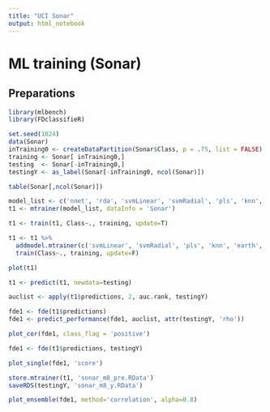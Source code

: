 ```yaml
---
title: "UCI Sonar"
output: html_notebook
---
```


# ML training (Sonar)

## Preparations

```r
library(mlbench)
library(FDclassifieR)
```

```r
set.seed(1024)
data(Sonar)
inTraining0 <- createDataPartition(Sonar$Class, p = .75, list = FALSE)
training <- Sonar[ inTraining0,]
testing  <- Sonar[-inTraining0,]
testingY <- as_label(Sonar[-inTraining0, ncol(Sonar)])
```

```r
table(Sonar[,ncol(Sonar)])
```

```r
model_list <- c('nnet', 'rda', 'svmLinear', 'svmRadial', 'pls', 'knn', 'earth', 'avNNet', 'mlp', 'nb', 'rf', 'rpart', 'ctree', 'C5.0', 'gbm', 'bayesglm', 'glm', 'glmnet', 'simpls')
t1 <- mtrainer(model_list, dataInfo = 'Sonar')
```

```r
t1 <- train(t1, Class~., training, update=T)
```

```r
t1 <- t1 %>%
  addmodel.mtrainer(c('svmLinear', 'svmRadial', 'pls', 'knn', 'earth', 'avNNet')) %>%
  train(Class~., training, update=F)
```

```r
plot(t1)
```

```r
t1 <- predict(t1, newdata=testing)
```

```r
auclist <- apply(t1$predictions, 2, auc.rank, testingY)

fde1 <- fde(t1$predictions)
fde1 <- predict_performance(fde1, auclist, attr(testingY, 'rho'))
```

```r
plot_cor(fde1, class_flag = 'positive')
```

```r
fde1 <- fde(t1$predictions, testingY)
```

```r
plot_single(fde1, 'score')
```

```r
store.mtrainer(t1, 'sonar_m8_pre.RData')
saveRDS(testingY, 'sonar_m8_y.RData')
```

```r
plot_ensemble(fde1, method='correlation', alpha=0.8)
```

